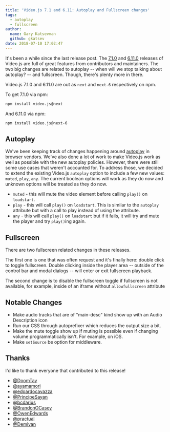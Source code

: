 ```yaml
---
title: 'Video.js 7.1 and 6.11: Autoplay and Fullscreen changes'
tags:
  - autoplay
  - fullscreen
author:
  name: Gary Katsevman
  github: gkatsev
date: 2018-07-10 17:02:47
---
```



<BlogImage filename="blog/video-js-7-1-and-6-11-autoplay-and-fullscreen-changes/header.png" />

It's been a while since the last release post. The [7.1.0](https://github.com/videojs/video.js/releases/tag/v7.1.0) and [6.11.0](https://github.com/videojs/video.js/releases/tag/v6.11.0) releases of Video.js are full of great features from contributors and maintainers.
The two big changes are related to autoplay -- when will we stop talking about autoplay? -- and fullscreen. Though, there's plenty more in there.

Video.js 7.1.0 and 6.11.0 are out as `next` and `next-6` respectively on npm.

To get 7.1.0 via npm:
```sh
npm install video.js@next
```
And 6.11.0 via npm:
```sh
npm install video.js@next-6
```

## Autoplay

We've been keeping track of changes happening around [autoplay](/blog/autoplay-best-practices-with-video-js) in browser vendors. We've also done a lot of work to make Video.js work as well as possible with the new autoplay policies. However, there were still some use cases that weren't accounted for. To address those, we decided to extend the existing Video.js `autoplay` option to include a few new values: `muted`, `play`, `any`. The current boolean options will work as they do now and unknown options will be treated as they do now.

- `muted` - this will mute the video element before calling `play()` on `loadstart`.
- `play` - this will call `play()` on `loadstart`. This is similar to the `autoplay` attribute but with a call to play instead of using the attribute.
- `any` - this will call `play()` on `loadstart` but if it fails, it will try and mute the player and try `play()`ing again.

## Fullscreen
There are two fullscreen related changes in these releases.

The first one is one that was often request and it's finally here: double click to toggle fullscreen. Double clicking inside the player area -- outside of the control bar and modal dialogs -- will enter or exit fullscreen playback.

The second change is to disable the fullscreen toggle if fullscreen is not available, for example, inside of an iframe without `allowfullscreen` attribute

<BlogImage alt="Fullscreen available" filename="blog/video-js-7-1-and-6-11-autoplay-and-fullscreen-changes/fs-enabled.png" presentationWidth={124} />
<BlogImage alt="Fullscreen unavailable" filename="blog/video-js-7-1-and-6-11-autoplay-and-fullscreen-changes/fs-disabled.png" presentationWidth={130} />

## Notable Changes

- Make audio tracks that are of "main-desc" kind show up with an Audio Description icon
- Run our CSS through autoprefixer which reduces the output size a bit.
- Make the mute toggle show up if muting is possible even if changing volume programmatically isn't. For example, on iOS.
- Make `setSource` be option for middleware.

## Thanks

I'd like to thank everyone that contributed to this release!

- [@DoomTay](https://github.com/DoomTay)
- [@ayamamori](https://github.com/ayamamori)
- [@edoardocavazza](https://github.com/edoardocavazza)
- [@PrincipeSayan](https://github.com/PrincipeSayan)
- [@bcdarius](https://github.com/bcdarius)
- [@BrandonOCasey](https://github.com/BrandonOCasey)
- [@OwenEdwards](https://github.com/OwenEdwards)
- [@practual](https://github.com/practual)
- [@Demivan](https://github.com/Demivan)
